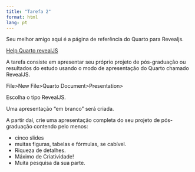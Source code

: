---
title: "Tarefa 2"
format: html
lang: pt
---

:::{.callout-warning}
Seu melhor amigo aqui é a página de referência do Quarto para Revealjs.

[Help Quarto revealJS](https://quarto.org/docs/presentations/revealjs/#overview)
:::

A tarefa consiste em apresentar seu próprio projeto de pós-graduação ou resultados do estudo usando o modo de apresentação do Quarto chamado RevealJS.

File>New File>Quarto Document>Presentation>

Escolha o tipo RevealJS.

Uma apresentação "em branco" será criada.

A partir daí, crie uma apresentação completa do seu projeto de pós-graduação contendo pelo menos:

- cinco slides
- muitas figuras, tabelas e fórmulas, se cabível.
- Riqueza de detalhes.
- Máximo de Criatividade!
- Muita pesquisa da sua parte.


